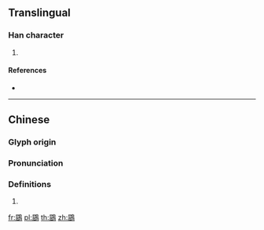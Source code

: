 {{character info/new}}
==Translingual==

===Han character===
{{Han char|rn=196|rad=鳥|as=08|sn=19|four=77227|canj=SUHAF|ids=⿰屈鳥}}

# {{defn|Han|sort=鳥08}}

====References====
* {{Han ref|kx=1494.010|dkj=47061|dj=2023.010|hdz=74643.230|uh=9D8C|ud=40332|bh=F3E2|bd=62434}}

----

==Chinese==
{{zh-forms}}

===Glyph origin===
{{Han etym}}

===Pronunciation===
{{zh-pron
|m=jué
|c=gwat6
|mn=
|mc=y
|oc=y
|cat=
}}

===Definitions===
{{zh-hanzi}}

# {{rfdef|zh}}

[[fr:鶌]]
[[pl:鶌]]
[[th:鶌]]
[[zh:鶌]]